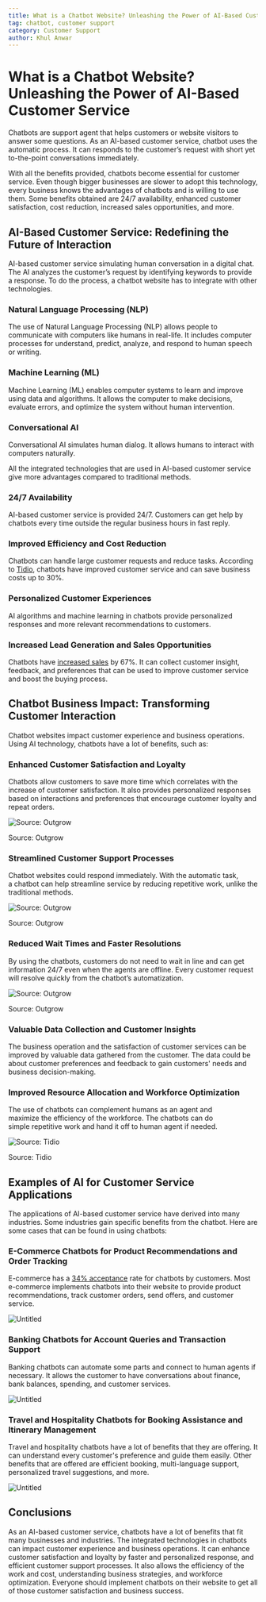 ```yaml
---
title: What is a Chatbot Website? Unleashing the Power of AI-Based Customer Service
tag: chatbot, customer support
category: Customer Support
author: Khul Anwar
---
```


# What is a Chatbot Website? Unleashing the Power of AI-Based Customer Service

Chatbots are support agent that helps customers or website visitors to answer some questions. As an AI-based customer service, chatbot uses the automatic process. It can responds to the customer’s request with short yet to-the-point conversations immediately.

With all the benefits provided, chatbots become essential for customer service. Even though bigger businesses are slower to adopt this technology, every business knows the advantages of chatbots and is willing to use them. Some benefits obtained are 24/7 availability, enhanced customer satisfaction, cost reduction, increased sales opportunities, and more.

## **AI-Based Customer Service: Redefining the Future of Interaction**

AI-based customer service simulating human conversation in a digital chat. The AI analyzes the customer’s request by identifying keywords to provide a response. To do the process, a chatbot website has to integrate with other technologies.

### **Natural Language Processing (NLP)**

The use of Natural Language Processing (NLP) allows people to communicate with computers like humans in real-life. It includes computer processes for understand, predict, analyze, and respond to human speech or writing.

### **Machine Learning (ML)**

Machine Learning (ML) enables computer systems to learn and improve using data and algorithms. It allows the computer to make decisions, evaluate errors, and optimize the system without human intervention.

### **Conversational AI**

Conversational AI simulates human dialog. It allows humans to interact with computers naturally.

All the integrated technologies that are used in AI-based customer service give more advantages compared to traditional methods.

### 24/7 Availability

AI-based customer service is provided 24/7. Customers can get help by chatbots every time outside the regular business hours in fast reply.

### Improved Efficiency and Cost Reduction

Chatbots can handle large customer requests and reduce tasks. According to [Tidio](https://www.tidio.com/blog/chatbot-statistics/), chatbots have improved customer service and can save business costs up to 30%.

### Personalized Customer Experiences

AI algorithms and machine learning in chatbots provide personalized responses and more relevant recommendations to customers.

### Increased Lead Generation and Sales Opportunities

Chatbots have [increased sales](https://outgrow.co/blog/vital-chatbot-statistics) by 67%. It can collect customer insight, feedback, and preferences that can be used to improve customer service and boost the buying process.

## **Chatbot Business Impact: Transforming Customer Interaction**

Chatbot websites impact customer experience and business operations. Using AI technology, chatbots have a lot of benefits, such as:

### Enhanced Customer Satisfaction and Loyalty

Chatbots allow customers to save more time which correlates with the increase of customer satisfaction. It also provides personalized responses based on interactions and preferences that encourage customer loyalty and repeat orders.

![Source: Outgrow](./img/chatbot-incrase-customer-satisfication.png)

Source: Outgrow

### Streamlined Customer Support Processes

Chatbot websites could respond immediately. With the automatic task, a chatbot can help streamline service by reducing repetitive work, unlike the traditional methods.

![Source: Outgrow](./img/chatbot-websites-could-respond-immediately.png)

Source: Outgrow

### Reduced Wait Times and Faster Resolutions

By using the chatbots, customers do not need to wait in line and can get information 24/7 even when the agents are offline. Every customer request will resolve quickly from the chatbot’s automatization.

![Source: Outgrow](./img/chatbot-reduce-time-wait.png)

Source: Outgrow

### Valuable Data Collection and Customer Insights

The business operation and the satisfaction of customer services can be improved by valuable data gathered from the customer. The data could be about customer preferences and feedback to gain customers' needs and business decision-making.

### Improved Resource Allocation and Workforce Optimization

The use of chatbots can complement humans as an agent and maximize the efficiency of the workforce. The chatbots can do simple repetitive work and hand it off to human agent if needed.

![Source: Tidio](./img/chatbots-can-do-simple-repetitive-work.png)

Source: Tidio

## **Examples of AI for Customer Service Applications**

The applications of AI-based customer service have derived into many industries. Some industries gain specific benefits from the chatbot. Here are some cases that can be found in using chatbots:

### E-Commerce Chatbots for Product Recommendations and Order Tracking

E-commerce has a [34% acceptance](https://99firms.com/blog/chatbot-statistics/) rate for chatbots by customers. Most e-commerce implements chatbots into their website to provide product recommendations, track customer orders, send offers, and customer service.

![Untitled](./img/chatbot-for-ecommerce.png)

### Banking Chatbots for Account Queries and Transaction Support

Banking chatbots can automate some parts and connect to human agents if necessary. It allows the customer to have conversations about finance, bank balances, spending, and customer services.

![Untitled](./img/chatbot-for-banking.png)

### Travel and Hospitality Chatbots for Booking Assistance and Itinerary Management

Travel and hospitality chatbots have a lot of benefits that they are offering. It can understand every customer's preference and guide them easily. Other benefits that are offered are efficient booking, multi-language support, personalized travel suggestions, and more.

![Untitled](./img/chatbot-for-travel.png)

## Conclusions

As an AI-based customer service, chatbots have a lot of benefits that fit many businesses and industries. The integrated technologies in chatbots can impact customer experience and business operations. It can enhance customer satisfaction and loyalty by faster and personalized response, and efficient customer support processes. It also allows the efficiency of the work and cost, understanding business strategies, and workforce optimization. Everyone should implement chatbots on their website to get all of those customer satisfaction and business success.
